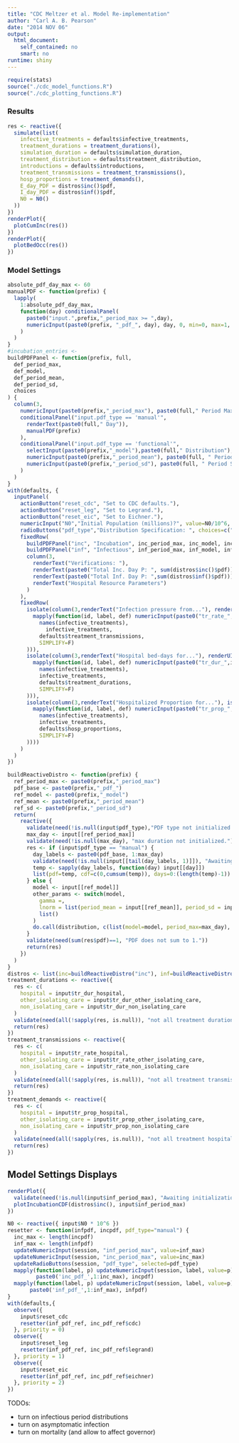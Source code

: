 ```yaml
---
title: "CDC Meltzer et al. Model Re-implementation"
author: "Carl A. B. Pearson"
date: "2014 NOV 06"
output:
  html_document:
    self_contained: no
    smart: no
runtime: shiny
---
```

```r
require(stats)
source("./cdc_model_functions.R")
source("./cdc_plotting_functions.R")
```

### Results

```r
res <- reactive({
  simulate(list(
    infective_treatments = defaults$infective_treatments,
    treatment_durations = treatment_durations(),
    simulation_duration = defaults$simulation_duration,
    treatment_distribution = defaults$treatment_distribution,
    introductions = defaults$introductions, 
    treatment_transmissions = treatment_transmissions(),
    hosp_proportions = treatment_demands(),
    E_day_PDF = distros$inc()$pdf,
    I_day_PDF = distros$inf()$pdf,
    N0 = N0()
  ))
})
renderPlot({
  plotCumInc(res())
})
renderPlot({
  plotBedOcc(res())
})
```

### Model Settings

```r
absolute_pdf_day_max <- 60
manualPDF <- function(prefix) {
  lapply(
    1:absolute_pdf_day_max,
    function(day) conditionalPanel(
      paste0("input.",prefix,"_period_max >= ",day),
      numericInput(paste0(prefix, "_pdf_", day), day, 0, min=0, max=1, step=0.0001)
    )
  )
}
#incubation_entries <- 
buildPDFPanel <- function(prefix, full,
  def_period_max,
  def_model,
  def_period_mean,
  def_period_sd,
  choices
) {
  column(3,
    numericInput(paste0(prefix,"_period_max"), paste0(full," Period Max (days)?"), min=1, max=absolute_pdf_day_max, value=def_period_max, step=1),
    conditionalPanel("input.pdf_type == 'manual'",
      renderText(paste0(full," Day")),
      manualPDF(prefix)
    ),
    conditionalPanel("input.pdf_type == 'functional'",
      selectInput(paste0(prefix,"_model"),paste0(full," Distribution"), choices=choices, selected=def_model),
      numericInput(paste0(prefix,"_period_mean"), paste0(full, " Period Mean (days)?"), min=0.01, max=25, value=def_period_mean, step=0.01),
      numericInput(paste0(prefix,"_period_sd"), paste0(full, " Period St.Dev (days)?"), min=0.01, max=25, value=def_period_sd, step=0.01)
    )
  )
}
with(defaults, {
  inputPanel(
    actionButton("reset_cdc", "Set to CDC defaults."),
    actionButton("reset_leg", "Set to Legrand."),
    actionButton("reset_eic", "Set to Eichner."),
    numericInput("N0","Initial Population (millions)?", value=N0/10^6, min=0.01, max=100, step=0.01),
    radioButtons("pdf_type","Distribution Specification: ", choices=c("manual","functional"), selected="manual", inline=T),
    fixedRow(
      buildPDFPanel("inc", "Incubation", inc_period_max, inc_model, inc_period_mean, inc_period_sd, choices),
      buildPDFPanel("inf", "Infectious", inf_period_max, inf_model, inf_period_mean, inf_period_sd, choices),
      column(3,
        renderText("Verifications: "),
        renderText(paste0("Total Inc. Day P: ", sum(distros$inc()$pdf))),
        renderText(paste0("Total Inf. Day P: ",sum(distros$inf()$pdf))),
        renderText("Hospital Resource Parameters")
      )
    ),
    fixedRow(
      isolate(column(3,renderText("Infection pressure from..."), renderUI(
        mapply(function(id, label, def) numericInput(paste0("tr_rate_",id), label, treatment_transmissions[id], min=0.01, step=0.01, value=def),
          names(infective_treatments),
    	    infective_treatments,
          defaults$treatment_transmissions,
          SIMPLIFY=F)
      ))),
      isolate(column(3,renderText("Hospital bed-days for..."), renderUI(
        mapply(function(id, label, def) numericInput(paste0("tr_dur_",id), label, min=0, step=1, value=def),
          names(infective_treatments),
          infective_treatments,
          defaults$treatment_durations,
          SIMPLIFY=F)
      ))),
      isolate(column(3,renderText("Hospitalized Proportion for..."), isolate(renderUI(
        mapply(function(id, label, def) numericInput(paste0("tr_prop_",id), label, min=0.01, step=0.01, max=1, value=def),
          names(infective_treatments),
          infective_treatments,
          defaults$hosp_proportions,
          SIMPLIFY=F)
      ))))
    )
  )
})
```

```r
buildReactiveDistro <- function(prefix) {
  ref_period_max <- paste0(prefix,"_period_max")
  pdf_base <- paste0(prefix,"_pdf_")
  ref_model <- paste0(prefix,"_model")
  ref_mean <- paste0(prefix,"_period_mean")
  ref_sd <- paste0(prefix,"_period_sd")
  return(
    reactive({
      validate(need(!is.null(input$pdf_type),"PDF type not initialized."))
      max_day <- input[[ref_period_max]]
      validate(need(!is.null(max_day), "max duration not initialized."))
      res <- if (input$pdf_type == "manual") {
        day_labels <- paste0(pdf_base, 1:max_day)
        validate(need(!is.null(input[[tail(day_labels, 1)]]), "Awaiting manual pdf construction."))
        temp <- sapply(day_labels, function(day) input[[day]])
        list(pdf=temp, cdf=c(0,cumsum(temp)), days=0:(length(temp)-1))
      } else {
        model <- input[[ref_model]]
        other_params <- switch(model,
          gamma =,
          lnorm = list(period_mean = input[[ref_mean]], period_sd = input[[ref_sd]]),
          list()
        )
        do.call(distribution, c(list(model=model, period_max=max_day), other_params) )
      }
      validate(need(sum(res$pdf)==1, "PDF does not sum to 1."))
      return(res)
    })
  )
}
distros <- list(inc=buildReactiveDistro("inc"), inf=buildReactiveDistro("inf"))
treatment_durations <- reactive({
  res <- c(
    hospital = input$tr_dur_hospital,
    other_isolating_care = input$tr_dur_other_isolating_care,
    non_isolating_care = input$tr_dur_non_isolating_care
  )
  validate(need(all(!sapply(res, is.null)), "not all treatment durations specified."))
  return(res)
})
treatment_transmissions <- reactive({
  res <- c(
    hospital = input$tr_rate_hospital,
    other_isolating_care = input$tr_rate_other_isolating_care,
    non_isolating_care = input$tr_rate_non_isolating_care
  )
  validate(need(all(!sapply(res, is.null)), "not all treatment transmission rates specified."))
  return(res)
})
treatment_demands <- reactive({
  res <- c(
    hospital = input$tr_prop_hospital,
    other_isolating_care = input$tr_prop_other_isolating_care,
    non_isolating_care = input$tr_prop_non_isolating_care
  )
  validate(need(all(!sapply(res, is.null)), "not all treatment hospitalization rates specified."))
  return(res)
})
```

## Model Settings Displays

```r
renderPlot({
  validate(need(!is.null(input$inf_period_max), "Awaiting initialization of incfection period."))
  plotIncubationCDF(distros$inc(), input$inf_period_max)
})
```

```r
N0 <- reactive({ input$N0 * 10^6 })
resetter <- function(infpdf, incpdf, pdf_type="manual") {
  inc_max <- length(incpdf)
  inf_max <- length(infpdf)
  updateNumericInput(session, "inf_period_max", value=inf_max)
  updateNumericInput(session, "inc_period_max", value=inc_max)
  updateRadioButtons(session, "pdf_type", selected=pdf_type)
  mapply(function(label, p) updateNumericInput(session, label, value=p),
         paste0('inc_pdf_',1:inc_max), incpdf)
  mapply(function(label, p) updateNumericInput(session, label, value=p),
       paste0('inf_pdf_',1:inf_max), infpdf)
}
with(defaults,{
  observe({
    input$reset_cdc
    resetter(inf_pdf_ref, inc_pdf_ref$cdc)
  }, priority = 0)
  observe({
    input$reset_leg
    resetter(inf_pdf_ref, inc_pdf_ref$legrand)
  }, priority = 1)
  observe({
    input$reset_eic
    resetter(inf_pdf_ref, inc_pdf_ref$eichner)
  }, priority = 2)
})
```

TODOs:

 - turn on infectious period distributions
 - turn on asymptomatic infection
 - turn on mortality (and allow to affect governor)